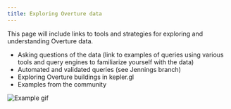 ```yaml
---
title: Exploring Overture data
---
```


This page will include links to tools and strategies for exploring and understanding Overture data.


- Asking questions of the data (link to examples of queries using various tools and query engines to familiarize yourself with the data)
- Automated and validated queries (see Jennings branch)
- Exploring Overture buildings in kepler.gl
- Examples from the community

![Example gif](/img/fused_overture_buildings_dec2023.gif)


